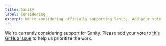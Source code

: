 ```yaml
---
title: Sanity
label: Considering
excerpt: We're considering officially supporting Sanity. Add your vote.
---
```


We're currently considering support for Sanity. Please add your vote to [this GitHub issue](https://github.com/wesbitty/wesjet/issues/9) to help us prioritize the work.
